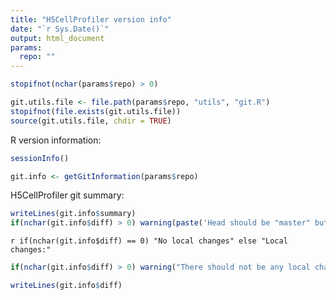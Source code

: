 ```yaml
---
title: "H5CellProfiler version info"
date: "`r Sys.Date()`"
output: html_document
params:
  repo: ""
---
```


```r
stopifnot(nchar(params$repo) > 0)
```

```r
git.utils.file <- file.path(params$repo, "utils", "git.R")
stopifnot(file.exists(git.utils.file))
source(git.utils.file, chdir = TRUE)
```

R version information:
```r
sessionInfo()
```

```r
git.info <- getGitInformation(params$repo)
```

H5CellProfiler git summary:
```r
writeLines(git.info$summary)
if(nchar(git.info$diff) > 0) warning(paste('Head should be "master" but it is "', git.info$branch, '" ask the nerds what this means!', sep = ""))
```

`r if(nchar(git.info$diff) == 0) "No local changes" else "Local changes:"`
```r
if(nchar(git.info$diff) > 0) warning("There should not be any local changes, ask the nerds what this means!")
```
```r
writeLines(git.info$diff)
```